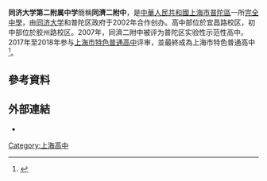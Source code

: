 '''同济大学第二附属中学'''簡稱'''同濟二附中'''，是[[中華人民共和國|中華人民共和國]][[上海市|上海市]][[普陀區|普陀區]]一所[[完全中學|完全中學]]，由[[同济大学|同济大学]]和普陀区政府于2002年合作创办。高中部位於宜昌路校区，初中部位於胶州路校区。2007年，同濟二附中被评为普陀区实验性示范性高中。2017年至2018年参与[[上海市特色普通高中|上海市特色普通高中]]评审，並最終成為上海市特色普通高中<ref>{{cite news |title=同济大学第二附属中学简介 |url=http://www.shpt.gov.cn/shpt/renda/20181128/356860.html |publisher=上海普陀 |accessdate=2020-10-11 |archive-date=2020-10-15 |archive-url=https://web.archive.org/web/20201015232359/http://www.shpt.gov.cn/shpt/renda/20181128/356860.html |dead-url=no }}</ref>。

== 參考資料 ==
{{Reflist|2}}

== 外部連結 ==
*{{official|http://www.hstjef.pte.sh.cn/}}

{{上海市特色普通高中}}
[[Category:上海高中|Category:上海高中]]
{{expand list}}